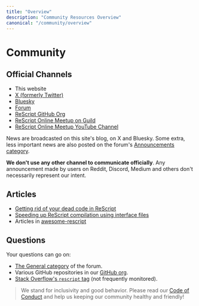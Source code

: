 ```yaml
---
title: "Overview"
description: "Community Resources Overview"
canonical: "/community/overview"
---
```


# Community

## Official Channels

- This website
- [X (formerly Twitter)](https://x.com/rescriptlang)
- [Bluesky](https://bsky.app/profile/rescript-lang.org)
- [Forum](https://forum.rescript-lang.org)
- [ReScript GitHub Org](https://github.com/rescript-lang/)
- [ReScript Online Meetup on Guild](https://guild.host/rescript-online-meetup)
- [ReScript Online Meetup YouTube Channel](https://www.youtube.com/@ReScriptOnlineMeetup)

News are broadcasted on this site's blog, on X and Bluesky. Some extra, less important news are also posted on the forum's [Announcements category](https://forum.rescript-lang.org/c/announcements/).

**We don't use any other channel to communicate officially**. Any announcement made by users on Reddit, Discord, Medium and others don't necessarily represent our intent.

## Articles

- [Getting rid of your dead code in ReScript](https://dev.to/zth/getting-rid-of-your-dead-code-in-rescript-3mba) 
- [Speeding up ReScript compilation using interface files](https://dev.to/zth/speeding-up-rescript-compilation-using-interface-files-4fgn)
- Articles in [awesome-rescript](https://github.com/fhammerschmidt/awesome-rescript#readme)

## Questions

Your questions can go on:
- [The General category](https://forum.rescript-lang.org/c/general/) of the forum.
- Various GitHub repositories in our [GitHub org](https://github.com/rescript-lang/).
- [Stack Overflow's `rescript` tag](https://stackoverflow.com/questions/tagged/rescript) (not frequently monitored).

> We stand for inclusivity and good behavior. Please read our [Code of
Conduct](/community/code-of-conduct) and help us keeping our community healthy and
friendly!

